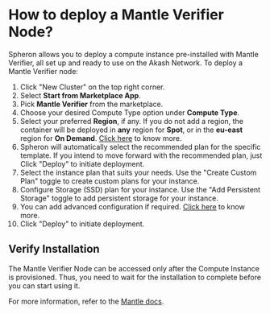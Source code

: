
# How to deploy a Mantle Verifier Node?

Spheron allows you to deploy a compute instance pre-installed with Mantle Verifier, all set up and ready to use on the Akash Network.
To deploy a Mantle Verifier node:

1. Click "New Cluster" on the top right corner.
2. Select **Start from Marketplace App**.
3. Pick **Mantle Verifier** from the marketplace.
4. Choose your desired Compute Type option under **Compute Type**.
5. Select your preferred **Region**, if any. If you do not add a region, the container will be deployed in **any** region for **Spot**, or in the **eu-east** region for **On Demand**. [Click here](/compute/cluster/#region) to know more.
6. Spheron will automatically select the recommended plan for the specific template. If you intend to move forward with the recommended plan, just Click "Deploy" to initiate deployment.
7. Select the instance plan that suits your needs. Use the "Create Custom Plan" toggle to create custom plans for your instance.
8. Configure Storage (SSD) plan for your instance. Use the "Add Persistent Storage" toggle to add persistent storage for your instance.
9. You can add advanced configuration if required. [Click here](/compute/cluster/#additional-configuration-1) to know more.
10. Click "Deploy" to initiate deployment.

## Verify Installation

The Mantle Verifier Node can be accessed only after the Compute Instance is provisioned.
Thus, you need to wait for the installation to complete before you can start using it.

For more information, refer to the [Mantle docs](https://docs.mantle.xyz/for-validators/deploy-a-node).

<Navigation name="Deploy Mantle Verifier" />
